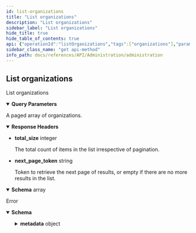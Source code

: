```yaml
---
id: list-organizations
title: "List organizations"
description: "List organizations"
sidebar_label: "List organizations"
hide_title: true
hide_table_of_contents: true
api: {"operationId":"listOrganizations","tags":["organizations"],"parameters":[{"name":"page_size","in":"query","description":"The maximum number of items to return.","required":false,"schema":{"default":10,"type":"integer","maximum":100,"format":"int32"}},{"name":"page_token","in":"query","description":"The next_page_token value returned from a previous List request, if any.","required":false,"schema":{"default":"","type":"string"}},{"name":"order_by","in":"query","description":"The sorting order for list results.","required":false,"schema":{"default":"update_time desc","type":"string","description":"The string value follow SQL syntax: comma separated list of fields. For example: \"foo,bar\". The default sorting order is ascending. To specify descending order for a field, a suffix \" desc\" should be appended to the field name. For example: \"foo desc,bar\"."}},{"name":"filter","in":"query","description":"The filter for list results.","required":false,"schema":{"default":"","type":"string"}}],"responses":{"200":{"description":"A paged array of organizations.","headers":{"total_size":{"description":"The total count of items in the list irrespective of pagination.","schema":{"type":"integer","format":"int32"}},"next_page_token":{"description":"Token to retrieve the next page of results, or empty if there are no more results in the list.","schema":{"default":"","type":"string"}}},"content":{"application/json":{"schema":{"type":"array","maxItems":100,"items":{"type":"object","properties":{"id":{"type":"string","description":"The unique identifier for an organization"},"name":{"type":"string","description":"The name of the organization in the format of 'organizations/*'"},"displayName":{"type":"string","description":"The human readable name of the organization"},"created_at":{"type":"string","description":"The time the organization object was created"},"updated_at":{"type":"string","description":"The time the organization object was last updated"},"metadata":{"type":"object","description":"A hash of key/value pairs that can be used to store additional information about the organization"}},"required":["id","name","created_at","updated_at"]}}}}},"default":{"description":"Error","content":{"application/json":{"schema":{"type":"object","properties":{"operation":{"type":"string"},"status":{"type":"string"},"requestId":{"type":"string"},"operationId":{"type":"string"},"responseId":{"type":"string"},"errorId":{"type":"string"},"metadata":{"type":"object","properties":{"message":{"type":"string"},"details":{"type":"object"}}}},"required":["operation","status","requestId","operationId","responseId","errorId"]}}}}},"description":"List organizations","method":"get","path":"/organizations","servers":[{"url":"https://api.owlgrid.app/v1/administration"}],"info":{"version":"0.0.1","title":"Administration","license":{"name":"MIT"}},"postman":{"name":"List organizations","description":{"type":"text/plain"},"url":{"path":["organizations"],"host":["{{baseUrl}}"],"query":[{"disabled":false,"description":{"content":"The maximum number of items to return.","type":"text/plain"},"key":"page_size","value":""},{"disabled":false,"description":{"content":"The next_page_token value returned from a previous List request, if any.","type":"text/plain"},"key":"page_token","value":""},{"disabled":false,"description":{"content":"The sorting order for list results.","type":"text/plain"},"key":"order_by","value":""},{"disabled":false,"description":{"content":"The filter for list results.","type":"text/plain"},"key":"filter","value":""}],"variable":[]},"header":[{"key":"Accept","value":"application/json"}],"method":"GET"}}
sidebar_class_name: "get api-method"
info_path: docs/references/API/Administration/administration
---
```



## List organizations



List organizations

<details style={{"marginBottom":"1rem"}} data-collapsed={false} open={true}><summary style={{}}><strong>Query Parameters</strong></summary><div><ul><ParamsItem className={"paramsItem"} param={{"name":"page_size","in":"query","description":"The maximum number of items to return.","required":false,"schema":{"default":10,"type":"integer","maximum":100,"format":"int32"}}}></ParamsItem><ParamsItem className={"paramsItem"} param={{"name":"page_token","in":"query","description":"The next_page_token value returned from a previous List request, if any.","required":false,"schema":{"default":"","type":"string"}}}></ParamsItem><ParamsItem className={"paramsItem"} param={{"name":"order_by","in":"query","description":"The sorting order for list results.","required":false,"schema":{"default":"update_time desc","type":"string","description":"The string value follow SQL syntax: comma separated list of fields. For example: \"foo,bar\". The default sorting order is ascending. To specify descending order for a field, a suffix \" desc\" should be appended to the field name. For example: \"foo desc,bar\"."}}}></ParamsItem><ParamsItem className={"paramsItem"} param={{"name":"filter","in":"query","description":"The filter for list results.","required":false,"schema":{"default":"","type":"string"}}}></ParamsItem></ul></div></details><div><ApiTabs><TabItem label={"200"} value={"200"}><div>

A paged array of organizations.

</div><details style={{"textAlign":"left","marginBottom":"1rem"}} data-collaposed={true} open={false}><summary style={{}}><strong>Response Headers</strong></summary><ul style={{"marginLeft":"1rem"}}><li className={"schemaItem"}><summary style={{}}><strong>total_size</strong><span style={{"opacity":"0.6"}}> integer</span></summary><div><div style={{"marginTop":".5rem","marginBottom":".5rem"}}>

The total count of items in the list irrespective of pagination.

</div></div></li><li className={"schemaItem"}><summary style={{}}><strong>next_page_token</strong><span style={{"opacity":"0.6"}}> string</span></summary><div><div style={{"marginTop":".5rem","marginBottom":".5rem"}}>

Token to retrieve the next page of results, or empty if there are no more results in the list.

</div></div></li></ul></details><div><MimeTabs schemaType={"response"}><TabItem label={"application/json"} value={"application/json"}><SchemaTabs><TabItem label={"Schema"} value={"Schema"}><details style={{}} data-collapsed={false} open={true}><summary style={{"textAlign":"left"}}><strong>Schema</strong><span style={{"opacity":"0.6"}}> array</span></summary><div style={{"textAlign":"left","marginLeft":"1rem"}}></div><ul style={{"marginLeft":"1rem"}}><SchemaItem collapsible={false} name={"id"} required={false} schemaDescription={"The unique identifier for an organization"} schemaName={"string"} qualifierMessage={undefined} defaultValue={undefined}></SchemaItem><SchemaItem collapsible={false} name={"name"} required={false} schemaDescription={"The name of the organization in the format of 'organizations/*'"} schemaName={"string"} qualifierMessage={undefined} defaultValue={undefined}></SchemaItem><SchemaItem collapsible={false} name={"displayName"} required={false} schemaDescription={"The human readable name of the organization"} schemaName={"string"} qualifierMessage={undefined} defaultValue={undefined}></SchemaItem><SchemaItem collapsible={false} name={"created_at"} required={false} schemaDescription={"The time the organization object was created"} schemaName={"string"} qualifierMessage={undefined} defaultValue={undefined}></SchemaItem><SchemaItem collapsible={false} name={"updated_at"} required={false} schemaDescription={"The time the organization object was last updated"} schemaName={"string"} qualifierMessage={undefined} defaultValue={undefined}></SchemaItem><SchemaItem collapsible={false} name={"metadata"} required={false} schemaDescription={"A hash of key/value pairs that can be used to store additional information about the organization"} schemaName={"object"} qualifierMessage={undefined} defaultValue={undefined}></SchemaItem></ul></details></TabItem><TabItem label={"Example (from schema)"} value={"Example (from schema)"}><ResponseSamples responseExample={"[\n  {\n    \"id\": \"string\",\n    \"name\": \"string\",\n    \"displayName\": \"string\",\n    \"created_at\": \"string\",\n    \"updated_at\": \"string\",\n    \"metadata\": {}\n  }\n]"} language={"json"}></ResponseSamples></TabItem></SchemaTabs></TabItem></MimeTabs></div></TabItem><TabItem label={"default"} value={"default"}><div>

Error

</div><div><MimeTabs schemaType={"response"}><TabItem label={"application/json"} value={"application/json"}><SchemaTabs><TabItem label={"Schema"} value={"Schema"}><details style={{}} data-collapsed={false} open={true}><summary style={{"textAlign":"left"}}><strong>Schema</strong></summary><div style={{"textAlign":"left","marginLeft":"1rem"}}></div><ul style={{"marginLeft":"1rem"}}><SchemaItem collapsible={false} name={"operation"} required={false} schemaDescription={undefined} schemaName={"string"} qualifierMessage={undefined} defaultValue={undefined}></SchemaItem><SchemaItem collapsible={false} name={"status"} required={false} schemaDescription={undefined} schemaName={"string"} qualifierMessage={undefined} defaultValue={undefined}></SchemaItem><SchemaItem collapsible={false} name={"requestId"} required={false} schemaDescription={undefined} schemaName={"string"} qualifierMessage={undefined} defaultValue={undefined}></SchemaItem><SchemaItem collapsible={false} name={"operationId"} required={false} schemaDescription={undefined} schemaName={"string"} qualifierMessage={undefined} defaultValue={undefined}></SchemaItem><SchemaItem collapsible={false} name={"responseId"} required={false} schemaDescription={undefined} schemaName={"string"} qualifierMessage={undefined} defaultValue={undefined}></SchemaItem><SchemaItem collapsible={false} name={"errorId"} required={false} schemaDescription={undefined} schemaName={"string"} qualifierMessage={undefined} defaultValue={undefined}></SchemaItem><SchemaItem collapsible={true} className={"schemaItem"}><details style={{}}><summary style={{}}><strong>metadata</strong><span style={{"opacity":"0.6"}}> object</span></summary><div style={{"marginLeft":"1rem"}}><SchemaItem collapsible={false} name={"message"} required={false} schemaDescription={undefined} schemaName={"string"} qualifierMessage={undefined} defaultValue={undefined}></SchemaItem><SchemaItem collapsible={false} name={"details"} required={false} schemaDescription={undefined} schemaName={"object"} qualifierMessage={undefined} defaultValue={undefined}></SchemaItem></div></details></SchemaItem></ul></details></TabItem><TabItem label={"Example (from schema)"} value={"Example (from schema)"}><ResponseSamples responseExample={"{\n  \"operation\": \"string\",\n  \"status\": \"string\",\n  \"requestId\": \"string\",\n  \"operationId\": \"string\",\n  \"responseId\": \"string\",\n  \"errorId\": \"string\",\n  \"metadata\": {\n    \"message\": \"string\",\n    \"details\": {}\n  }\n}"} language={"json"}></ResponseSamples></TabItem></SchemaTabs></TabItem></MimeTabs></div></TabItem></ApiTabs></div>
      